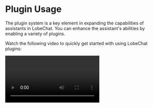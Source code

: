 # Plugin Usage

The plugin system is a key element in expanding the capabilities of assistants in LobeChat. You can enhance the assistant's abilities by enabling a variety of plugins.

Watch the following video to quickly get started with using LobeChat plugins:

<Video src="https://github.com/lobehub/lobe-chat/assets/28616219/94d4c312-1699-4e24-8782-138883678c9e" />

## Plugin Store

You can access the Plugin Store by navigating to "Extension Tools" -> "Plugin Store" in the session toolbar.

![820shots_so](https://github.com/lobehub/lobe-chat/assets/28616219/ab4e60d0-1293-49ac-8798-cb29b3b789e6)

The Plugin Store allows you to directly install and use plugins within LobeChat.

![image](https://github.com/lobehub/lobe-chat/assets/28616219/d7a5d821-116f-4be6-8a1a-38d81a5ea0ea)

## Using Plugins

After installing a plugin, simply enable it under the current assistant to use it.

![809shots_so](https://github.com/lobehub/lobe-chat/assets/28616219/76ab1ae7-a4f9-4285-8ebd-45b90251aba1)

## Plugin Configuration

Some plugins may require specific configurations, such as API keys.

After installing a plugin, you can click on "Settings" to enter the plugin's settings and fill in the required configurations:

![image](https://github.com/lobehub/lobe-chat/assets/28616219/10eb3023-4528-4b06-8092-062e7b3865cc)

![image](https://github.com/lobehub/lobe-chat/assets/28616219/ab2e4c25-4b11-431b-9266-442d8b14cb41)
